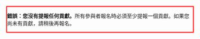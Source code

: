 <div style="border:2px solid red;">
<span class="error">'''錯誤：您沒有提報任何貢獻。'''</span>所有參與者報名時必須至少提報一個貢獻。如果您尚未有貢獻，請稍後再報名。</div>
<includeonly>[[Category:第十二次動員令沒有任何貢獻的用戶|{{SUBPAGENAME}}]]</includeonly>
